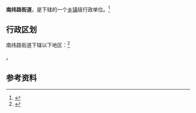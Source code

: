 {{中国乡级行政区|65/01/04/011/000}}

'''南纬路街道'''，是{{PRC admin/fullname|65/01/04/011/000|3}}下辖的一个[[乡镇|乡镇]]级行政单位。<ref>{{PRC admin/ref sgc|{{PRC admin/parent|65/01/04/011/000}}}}</ref>

== 行政区划 ==

南纬路街道下辖以下地区：<ref>{{PRC admin/ref sgc|65/01/04/011/000}}</ref>

{{PRC admin/children|65/01/04/011/000}}。

== 参考资料 ==

{{reflist}}

{{行政区划小作品}}
{{PRC admin/navcat|65/01/04/011/000}}